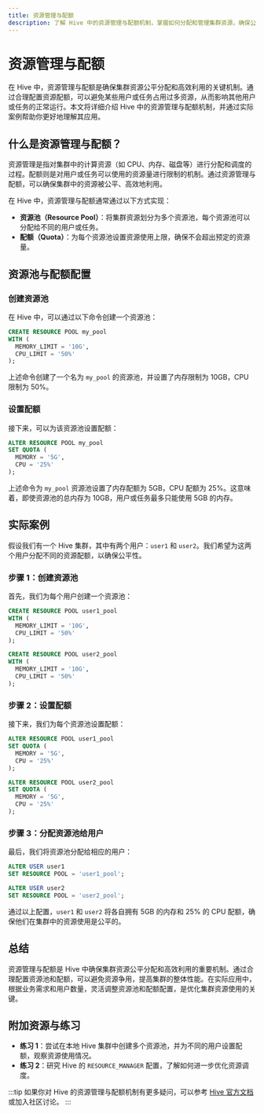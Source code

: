 ```yaml
---
title: 资源管理与配额
description: 了解 Hive 中的资源管理与配额机制，掌握如何分配和管理集群资源，确保公平性和高效性。
---
```


# 资源管理与配额

在 Hive 中，资源管理与配额是确保集群资源公平分配和高效利用的关键机制。通过合理配置资源配额，可以避免某些用户或任务占用过多资源，从而影响其他用户或任务的正常运行。本文将详细介绍 Hive 中的资源管理与配额机制，并通过实际案例帮助你更好地理解其应用。

## 什么是资源管理与配额？

资源管理是指对集群中的计算资源（如 CPU、内存、磁盘等）进行分配和调度的过程。配额则是对用户或任务可以使用的资源量进行限制的机制。通过资源管理与配额，可以确保集群中的资源被公平、高效地利用。

在 Hive 中，资源管理与配额通常通过以下方式实现：

- **资源池（Resource Pool）**：将集群资源划分为多个资源池，每个资源池可以分配给不同的用户或任务。
- **配额（Quota）**：为每个资源池设置资源使用上限，确保不会超出预定的资源量。

## 资源池与配额配置

### 创建资源池

在 Hive 中，可以通过以下命令创建一个资源池：

```sql
CREATE RESOURCE POOL my_pool
WITH (
  MEMORY_LIMIT = '10G',
  CPU_LIMIT = '50%'
);
```

上述命令创建了一个名为 `my_pool` 的资源池，并设置了内存限制为 10GB，CPU 限制为 50%。

### 设置配额

接下来，可以为该资源池设置配额：

```sql
ALTER RESOURCE POOL my_pool
SET QUOTA (
  MEMORY = '5G',
  CPU = '25%'
);
```

上述命令为 `my_pool` 资源池设置了内存配额为 5GB，CPU 配额为 25%。这意味着，即使资源池的总内存为 10GB，用户或任务最多只能使用 5GB 的内存。

## 实际案例

假设我们有一个 Hive 集群，其中有两个用户：`user1` 和 `user2`。我们希望为这两个用户分配不同的资源配额，以确保公平性。

### 步骤 1：创建资源池

首先，我们为每个用户创建一个资源池：

```sql
CREATE RESOURCE POOL user1_pool
WITH (
  MEMORY_LIMIT = '10G',
  CPU_LIMIT = '50%'
);

CREATE RESOURCE POOL user2_pool
WITH (
  MEMORY_LIMIT = '10G',
  CPU_LIMIT = '50%'
);
```

### 步骤 2：设置配额

接下来，我们为每个资源池设置配额：

```sql
ALTER RESOURCE POOL user1_pool
SET QUOTA (
  MEMORY = '5G',
  CPU = '25%'
);

ALTER RESOURCE POOL user2_pool
SET QUOTA (
  MEMORY = '5G',
  CPU = '25%'
);
```

### 步骤 3：分配资源池给用户

最后，我们将资源池分配给相应的用户：

```sql
ALTER USER user1
SET RESOURCE POOL = 'user1_pool';

ALTER USER user2
SET RESOURCE POOL = 'user2_pool';
```

通过以上配置，`user1` 和 `user2` 将各自拥有 5GB 的内存和 25% 的 CPU 配额，确保他们在集群中的资源使用是公平的。

## 总结

资源管理与配额是 Hive 中确保集群资源公平分配和高效利用的重要机制。通过合理配置资源池和配额，可以避免资源争用，提高集群的整体性能。在实际应用中，根据业务需求和用户数量，灵活调整资源池和配额配置，是优化集群资源使用的关键。

## 附加资源与练习

- **练习 1**：尝试在本地 Hive 集群中创建多个资源池，并为不同的用户设置配额，观察资源使用情况。
- **练习 2**：研究 Hive 的 `RESOURCE_MANAGER` 配置，了解如何进一步优化资源调度。

:::tip
如果你对 Hive 的资源管理与配额机制有更多疑问，可以参考 [Hive 官方文档](https://hive.apache.org) 或加入社区讨论。
:::